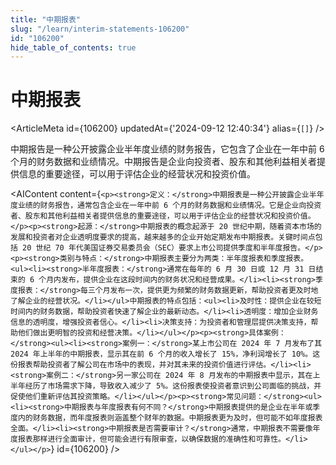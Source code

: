 ```yaml
---
title: "中期报表"
slug: "/learn/interim-statements-106200"
id: "106200"
hide_table_of_contents: true
---
```



# 中期报表

<ArticleMeta id={106200} updatedAt={'2024-09-12 12:40:34'} alias={`[]`} />
<div className='border-solid border-b border-t-0 my-4 border-[var(--ifm-color-gray-300)]' />

中期报告是一种公开披露企业半年度业绩的财务报告，它包含了企业在一年中前 6 个月的财务数据和业绩情况。中期报告是企业向投资者、股东和其他利益相关者提供信息的重要途径，可以用于评估企业的经营状况和投资价值。

<AIContent content={`<p><strong>定义：</strong>中期报表是一种公开披露企业半年度业绩的财务报告，通常包含企业在一年中前 6 个月的财务数据和业绩情况。它是企业向投资者、股东和其他利益相关者提供信息的重要途径，可以用于评估企业的经营状况和投资价值。</p><p><strong>起源：</strong>中期报表的概念起源于 20 世纪中期，随着资本市场的发展和投资者对企业透明度要求的提高，越来越多的企业开始定期发布中期报表。关键时间点包括 20 世纪 70 年代美国证券交易委员会（SEC）要求上市公司提供季度和半年度报告。</p><p><strong>类别与特点：</strong>中期报表主要分为两类：半年度报表和季度报表。<ul><li><strong>半年度报表：</strong>通常在每年的 6 月 30 日或 12 月 31 日结束的 6 个月内发布，提供企业在这段时间内的财务状况和经营成果。</li><li><strong>季度报表：</strong>每三个月发布一次，提供更为频繁的财务数据更新，帮助投资者更及时地了解企业的经营状况。</li></ul>中期报表的特点包括：<ul><li>及时性：提供企业在较短时间内的财务数据，帮助投资者快速了解企业的最新动态。</li><li>透明度：增加企业财务信息的透明度，增强投资者信心。</li><li>决策支持：为投资者和管理层提供决策支持，帮助他们做出更明智的投资和经营决策。</li></ul></p><p><strong>具体案例：</strong><ul><li><strong>案例一：</strong>某上市公司在 2024 年 7 月发布了其 2024 年上半年的中期报表，显示其在前 6 个月的收入增长了 15%，净利润增长了 10%。这份报表帮助投资者了解公司在市场中的表现，并对其未来的投资价值进行评估。</li><li><strong>案例二：</strong>另一家公司在 2024 年 8 月发布的中期报表中显示，其在上半年经历了市场需求下降，导致收入减少了 5%。这份报表使投资者意识到公司面临的挑战，并促使他们重新评估其投资策略。</li></ul></p><p><strong>常见问题：</strong><ul><li><strong>中期报表与年度报表有何不同？</strong>中期报表提供的是企业在半年或季度内的财务数据，而年度报表则涵盖整个财年的数据。中期报表更为及时，但可能不如年度报表全面。</li><li><strong>中期报表是否需要审计？</strong>通常，中期报表不需要像年度报表那样进行全面审计，但可能会进行有限审查，以确保数据的准确性和可靠性。</li></ul></p>`} id={106200} />

